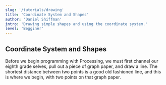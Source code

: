 ```yaml
---
slug: '/tutorials/drawing'
title: 'Coordinate System and Shapes'
author: 'Daniel Shiffman'
intro: 'Drawing simple shapes and using the coordinate system.'
level: 'Begginer'
---
```


## Coordinate System and Shapes

Before we begin programming with Processing, we must first channel our eighth grade selves, pull out a piece of graph paper, and draw a line. The shortest distance between two points is a good old fashioned line, and this is where we begin, with two points on that graph paper.
